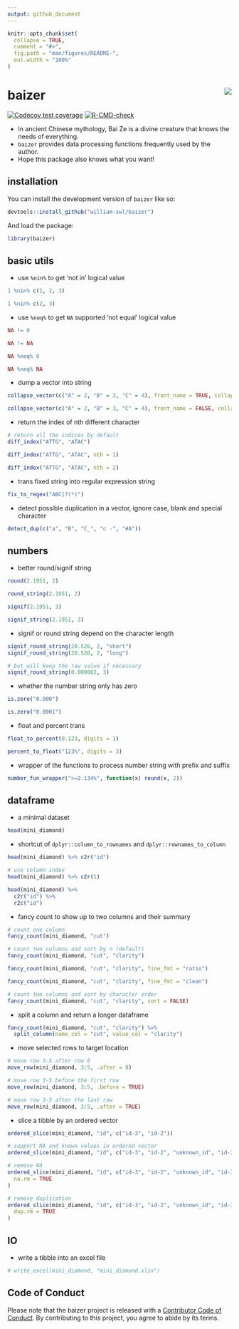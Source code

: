 ```yaml
---
output: github_document
---
```


<!-- README.md is generated from README.Rmd. Please edit that file -->

```r
knitr::opts_chunk$set(
  collapse = TRUE,
  comment = "#>",
  fig.path = "man/figures/README-",
  out.width = "100%"
)
```

# baizer <img src="man/figures/logo.png" align="right" />

<!-- badges: start -->
[![Codecov test coverage](https://codecov.io/gh/william-swl/baizer/branch/master/graph/badge.svg)](https://app.codecov.io/gh/william-swl/baizer?branch=master)
[![R-CMD-check](https://github.com/william-swl/baizer/actions/workflows/R-CMD-check.yaml/badge.svg)](https://github.com/william-swl/baizer/actions/workflows/R-CMD-check.yaml)
<!-- badges: end -->

- In ancient Chinese mythology, Bai Ze is a divine creature that knows the needs of everything.
- `baizer` provides data processing functions frequently used by the author.
- Hope this package also knows what you want!

## installation

You can install the development version of `baizer` like so:

``` r
devtools::install_github("william-swl/baizer")
```
And load the package:
```r
library(baizer)
```

## basic utils
- use `%nin%` to get 'not in' logical value
```r
1 %nin% c(1, 2, 3)

1 %nin% c(2, 3)
```

- use `%neq%` to get `NA` supported 'not equal' logical value
```r
NA != 0

NA != NA

NA %neq% 0

NA %neq% NA
```

- dump a vector into string
```r
collapse_vector(c("A" = 2, "B" = 3, "C" = 4), front_name = TRUE, collapse = ";")

collapse_vector(c("A" = 2, "B" = 3, "C" = 4), front_name = FALSE, collapse = ",")
```

- return the index of nth different character
```r
# return all the indices by default
diff_index("ATTG", "ATAC")

diff_index("ATTG", "ATAC", nth = 1)

diff_index("ATTG", "ATAC", nth = 2)
```

- trans fixed string into regular expression string
```r
fix_to_regex("ABC|?(*)")
```

- detect possible duplication in a vector, ignore case, blank and special character
```r
detect_dup(c("a", "B", "C_", "c -", "#A"))
```

## numbers

- better round/signif string
```r
round(2.1951, 2)

round_string(2.1951, 2)

signif(2.1951, 3)

signif_string(2.1951, 3)
```

- signif or round string depend on the character length
```r
signif_round_string(20.526, 2, "short")
signif_round_string(20.526, 2, "long")

# but will keep the raw value if necessary
signif_round_string(0.000002, 3)
```

- whether the number string only has zero
```r
is.zero("0.000")

is.zero("0.0001")
```


- float and percent trans
```r
float_to_percent(0.123, digits = 1)

percent_to_float("123%", digits = 3)
```

- wrapper of the functions to process number string with prefix and suffix
```r
number_fun_wrapper(">=2.134%", function(x) round(x, 2))
```

## dataframe
- a minimal dataset
```r
head(mini_diamond)
```

- shortcut of `dplyr::column_to_rownames` and `dplyr::rownames_to_column`
```r
head(mini_diamond) %>% c2r("id")

# use column index
head(mini_diamond) %>% c2r(1)

head(mini_diamond) %>%
  c2r("id") %>%
  r2c("id")
```

- fancy count to show up to two columns and their summary
```r

# count one column
fancy_count(mini_diamond, "cut")

# count two columns and sort by n (default)
fancy_count(mini_diamond, "cut", "clarity")

fancy_count(mini_diamond, "cut", "clarity", fine_fmt = "ratio")

fancy_count(mini_diamond, "cut", "clarity", fine_fmt = "clean")

# count two columns and sort by character order
fancy_count(mini_diamond, "cut", "clarity", sort = FALSE)
```

- split a column and return a longer dataframe
```r
fancy_count(mini_diamond, "cut", "clarity") %>%
  split_column(name_col = "cut", value_col = "clarity")
```

- move selected rows to target location
```r
# move row 3-5 after row 8
move_row(mini_diamond, 3:5, .after = 8)

# move row 3-5 before the first row
move_row(mini_diamond, 3:5, .before = TRUE)

# move row 3-5 after the last row
move_row(mini_diamond, 3:5, .after = TRUE)
```


- slice a tibble by an ordered vector
```r
ordered_slice(mini_diamond, "id", c("id-3", "id-2"))

# support NA and known values in ordered vector
ordered_slice(mini_diamond, "id", c("id-3", "id-2", "unknown_id", "id-3", NA))

# remove NA
ordered_slice(mini_diamond, "id", c("id-3", "id-2", "unknown_id", "id-3", NA),
  na.rm = TRUE
)

# remove duplication
ordered_slice(mini_diamond, "id", c("id-3", "id-2", "unknown_id", "id-3", NA),
  dup.rm = TRUE
)
```


## IO
- write a tibble into an excel file
```r
# write_excel(mini_diamond, "mini_diamond.xlsx")
```

## Code of Conduct
Please note that the baizer project is released with a [Contributor Code of Conduct](https://contributor-covenant.org/version/2/1/CODE_OF_CONDUCT.html). 
By contributing to this project, you agree to abide by its terms.
